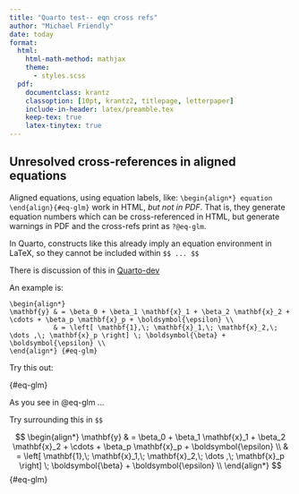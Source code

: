 ```yaml
---
title: "Quarto test-- eqn cross refs"
author: "Michael Friendly"
date: today
format:
  html:
    html-math-method: mathjax
    theme:
      - styles.scss
  pdf:
    documentclass: krantz
    classoption: [10pt, krantz2, titlepage, letterpaper]
    include-in-header: latex/preamble.tex
    keep-tex: true
    latex-tinytex: true
---
```



## Unresolved cross-references in aligned equations

Aligned equations, using equation labels, like: `\begin{align*} equation \end{align}{#eq-glm}` work in HTML, _but not in PDF_.
That is, they generate equation numbers which can be cross-referenced in HTML, but generate warnings in PDF and the cross-refs
print as `?@eq-glm`.

In Quarto, constructs like this already imply an equation environment in LaTeX, so they cannot be included within `$$ ... $$`

There is discussion of this in [Quarto-dev](https://github.com/quarto-dev/quarto-cli/issues/2275)

An example is:

```
\begin{align*}
\mathbf{y} & = \beta_0 + \beta_1 \mathbf{x}_1 + \beta_2 \mathbf{x}_2 + \cdots + \beta_p \mathbf{x}_p + \boldsymbol{\epsilon} \\
           & = \left[ \mathbf{1},\; \mathbf{x}_1,\; \mathbf{x}_2,\; \dots ,\; \mathbf{x}_p \right] \; \boldsymbol{\beta} + \boldsymbol{\epsilon} \\
\end{align*} {#eq-glm}
```

Try this out:

\begin{align*}
\mathbf{y} & = \beta_0 + \beta_1 \mathbf{x}_1 + \beta_2 \mathbf{x}_2 + \cdots + \beta_p \mathbf{x}_p + \boldsymbol{\epsilon} \\
           & = \left[ \mathbf{1},\; \mathbf{x}_1,\; \mathbf{x}_2,\; \dots ,\; \mathbf{x}_p \right] \; \boldsymbol{\beta} + \boldsymbol{\epsilon} \\
\end{align*} {#eq-glm}

As you see in @eq-glm ...

Try surrounding this in `$$`

$$
\begin{align*}
\mathbf{y} & = \beta_0 + \beta_1 \mathbf{x}_1 + \beta_2 \mathbf{x}_2 + \cdots + \beta_p \mathbf{x}_p + \boldsymbol{\epsilon} \\
           & = \left[ \mathbf{1},\; \mathbf{x}_1,\; \mathbf{x}_2,\; \dots ,\; \mathbf{x}_p \right] \; \boldsymbol{\beta} + \boldsymbol{\epsilon} \\
\end{align*} 
$${#eq-glm}




